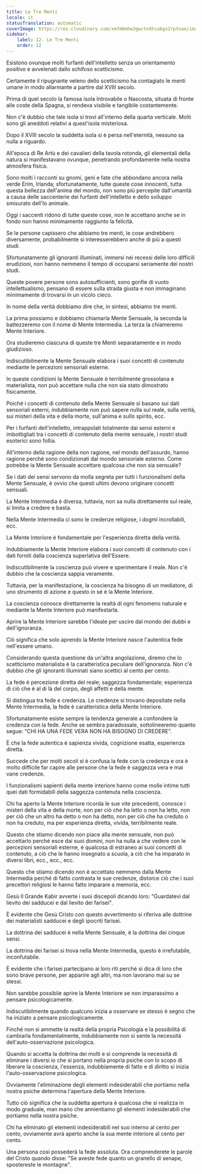```yaml
---
title: Le Tre Menti
locale: it
statusTranslation: automatic
coverImage: https://res.cloudinary.com/xmfm6mhw3gwctndtcubgx2rptnae/image/upload/v1741354419/small_cover_la_gran_rebelion_28716e29d2.webp
sidebar:
    label: 12. Le Tre Menti
    order: 12
---
```

Esistono ovunque molti furfanti dell'intelletto senza un orientamento positivo e avvelenati dallo schifoso scetticismo.

Certamente il ripugnante veleno dello scetticismo ha contagiato le menti umane in modo allarmante a partire dal XVIII secolo.

Prima di quel secolo la famosa isola Introvabile o Nascosta, situata di fronte alle coste della Spagna, si rendeva visibile e tangibile costantemente.

Non c'è dubbio che tale isola si trovi all'interno della quarta verticale. Molti sono gli aneddoti relativi a quest'isola misteriosa.

Dopo il XVIII secolo la suddetta isola si è persa nell'eternità, nessuno sa nulla a riguardo.

All'epoca di Re Artù e dei cavalieri della tavola rotonda, gli elementali della natura si manifestavano ovunque, penetrando profondamente nella nostra atmosfera fisica.

Sono molti i racconti su gnomi, geni e fate che abbondano ancora nella verde Erim, Irlanda; sfortunatamente, tutte queste cose innocenti, tutta questa bellezza dell'anima del mondo, non sono più percepite dall'umanità a causa delle saccenterie dei furfanti dell'intelletto e dello sviluppo smisurato dell'Io animale.

Oggi i saccenti ridono di tutte queste cose, non le accettano anche se in fondo non hanno minimamente raggiunto la felicità.

Se le persone capissero che abbiamo tre menti, le cose andrebbero diversamente, probabilmente si interesserebbero anche di più a questi studi.

Sfortunatamente gli ignoranti illuminati, immersi nei recessi delle loro difficili erudizioni, non hanno nemmeno il tempo di occuparsi seriamente dei nostri studi.

Queste povere persone sono autosufficienti, sono gonfie di vuoto intellettualismo, pensano di essere sulla strada giusta e non immaginano minimamente di trovarsi in un vicolo cieco.

In nome della verità dobbiamo dire che, in sintesi, abbiamo tre menti.

La prima possiamo e dobbiamo chiamarla Mente Sensuale, la seconda la battezzeremo con il nome di Mente Intermedia. La terza la chiameremo Mente Interiore.

Ora studieremo ciascuna di queste tre Menti separatamente e in modo giudizioso.

Indiscutibilmente la Mente Sensuale elabora i suoi concetti di contenuto mediante le percezioni sensoriali esterne.

In queste condizioni la Mente Sensuale è terribilmente grossolana e materialista, non può accettare nulla che non sia stato dimostrato fisicamente.

Poiché i concetti di contenuto della Mente Sensuale si basano sui dati sensoriali esterni, indubbiamente non può sapere nulla sul reale, sulla verità, sui misteri della vita e della morte, sull'anima e sullo spirito, ecc.

Per i furfanti dell'intelletto, intrappolati totalmente dai sensi esterni e imbottigliati tra i concetti di contenuto della mente sensuale, i nostri studi esoterici sono follia.

All'interno della ragione della non ragione, nel mondo dell'assurdo, hanno ragione perché sono condizionati dal mondo sensoriale esterno. Come potrebbe la Mente Sensuale accettare qualcosa che non sia sensuale?

Se i dati dei sensi servono da molla segreta per tutti i funzionalismi della Mente Sensuale, è ovvio che questi ultimi devono originare concetti sensuali.

La Mente Intermedia è diversa, tuttavia, non sa nulla direttamente sul reale, si limita a credere e basta.

Nella Mente Intermedia ci sono le credenze religiose, i dogmi incrollabili, ecc.

La Mente Interiore è fondamentale per l'esperienza diretta della verità.

Indubbiamente la Mente Interiore elabora i suoi concetti di contenuto con i dati forniti dalla coscienza superlativa dell'Essere.

Indiscutibilmente la coscienza può vivere e sperimentare il reale. Non c'è dubbio che la coscienza sappia veramente.

Tuttavia, per la manifestazione, la coscienza ha bisogno di un mediatore, di uno strumento di azione e questo in sé è la Mente Interiore.

La coscienza conosce direttamente la realtà di ogni fenomeno naturale e mediante la Mente Interiore può manifestarla.

Aprire la Mente Interiore sarebbe l'ideale per uscire dal mondo dei dubbi e dell'ignoranza.

Ciò significa che solo aprendo la Mente Interiore nasce l'autentica fede nell'essere umano.

Considerando questa questione da un'altra angolazione, diremo che lo scetticismo materialista è la caratteristica peculiare dell'ignoranza. Non c'è dubbio che gli ignoranti illuminati siano scettici al cento per cento.

La fede è percezione diretta del reale; saggezza fondamentale; esperienza di ciò che è al di là del corpo, degli affetti e della mente.

Si distingua tra fede e credenza. Le credenze si trovano depositate nella Mente Intermedia, la fede è caratteristica della Mente Interiore.

Sfortunatamente esiste sempre la tendenza generale a confondere la credenza con la fede. Anche se sembra paradossale, sottolineeremo quanto segue: "CHI HA UNA FEDE VERA NON HA BISOGNO DI CREDERE".

È che la fede autentica è sapienza vivida, cognizione esatta, esperienza diretta.

Succede che per molti secoli si è confusa la fede con la credenza e ora è molto difficile far capire alle persone che la fede è saggezza vera e mai vane credenze.

I funzionalismi sapienti della mente interiore hanno come molle intime tutti quei dati formidabili della saggezza contenuta nella coscienza.

Chi ha aperto la Mente Interiore ricorda le sue vite precedenti, conosce i misteri della vita e della morte, non per ciò che ha letto o non ha letto, non per ciò che un altro ha detto o non ha detto, non per ciò che ha creduto o non ha creduto, ma per esperienza diretta, vivida, terribilmente reale.

Questo che stiamo dicendo non piace alla mente sensuale, non può accettarlo perché esce dai suoi domini, non ha nulla a che vedere con le percezioni sensoriali esterne, è qualcosa di estraneo ai suoi concetti di contenuto, a ciò che le hanno insegnato a scuola, a ciò che ha imparato in diversi libri, ecc., ecc., ecc.

Questo che stiamo dicendo non è accettato nemmeno dalla Mente Intermedia perché di fatto contrasta le sue credenze, distorce ciò che i suoi precettori religiosi le hanno fatto imparare a memoria, ecc.

Gesù Il Grande Kabir avverte i suoi discepoli dicendo loro: "Guardatevi dal lievito dei sadducei e dal lievito dei farisei".

È evidente che Gesù Cristo con questo avvertimento si riferiva alle dottrine dei materialisti sadducei e degli ipocriti farisei.

La dottrina dei sadducei è nella Mente Sensuale, è la dottrina dei cinque sensi.

La dottrina dei farisei si trova nella Mente Intermedia, questo è irrefutabile, inconfutabile.

È evidente che i farisei partecipano ai loro riti perché si dica di loro che sono brave persone, per apparire agli altri, ma non lavorano mai su se stessi.

Non sarebbe possibile aprire la Mente Interiore se non imparassimo a pensare psicologicamente.

Indiscutibilmente quando qualcuno inizia a osservare se stesso è segno che ha iniziato a pensare psicologicamente.

Finché non si ammette la realtà della propria Psicologia e la possibilità di cambiarla fondamentalmente, indubbiamente non si sente la necessità dell'auto-osservazione psicologica.

Quando si accetta la dottrina dei molti e si comprende la necessità di eliminare i diversi io che si portano nella propria psiche con lo scopo di liberare la coscienza, l'essenza, indubbiamente di fatto e di diritto si inizia l'auto-osservazione psicologica.

Ovviamente l'eliminazione degli elementi indesiderabili che portiamo nella nostra psiche determina l'apertura della Mente Interiore.

Tutto ciò significa che la suddetta apertura è qualcosa che si realizza in modo graduale, man mano che annientiamo gli elementi indesiderabili che portiamo nella nostra psiche.

Chi ha eliminato gli elementi indesiderabili nel suo interno al cento per cento, ovviamente avrà aperto anche la sua mente interiore al cento per cento.

Una persona così possederà la fede assoluta. Ora comprenderete le parole del Cristo quando disse: "Se aveste fede quanto un granello di senape, spostereste le montagne".

